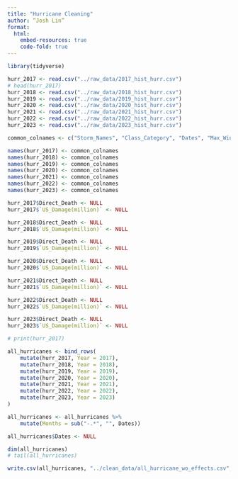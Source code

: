 ```yaml
---
title: "Hurricane Cleaning"
author: “Josh Lin”
format: 
  html:
    embed-resources: true
    code-fold: true
---
```


```r
library(tidyverse)

hurr_2017 <- read.csv("../raw_data/2017_hist_hurr.csv")
# head(hurr_2017)
hurr_2018 <- read.csv("../raw_data/2018_hist_hurr.csv")
hurr_2019 <- read.csv("../raw_data/2019_hist_hurr.csv")
hurr_2020 <- read.csv("../raw_data/2020_hist_hurr.csv")
hurr_2021 <- read.csv("../raw_data/2021_hist_hurr.csv")
hurr_2022 <- read.csv("../raw_data/2022_hist_hurr.csv")
hurr_2023 <- read.csv("../raw_data/2023_hist_hurr.csv")

common_colnames <- c("Storm_Names", "Class_Category", "Dates", "Max_Winds(kt.)", "Min_Pressure(mb.)", "Direct_Death", "US_Damage(million)", "200-850_hPA Shear(kt.)", "Sea_Surface_Temp(Celsius)", "Humidity(%)")

names(hurr_2017) <- common_colnames
names(hurr_2018) <- common_colnames
names(hurr_2019) <- common_colnames
names(hurr_2020) <- common_colnames
names(hurr_2021) <- common_colnames
names(hurr_2022) <- common_colnames
names(hurr_2023) <- common_colnames

hurr_2017$Direct_Death <- NULL
hurr_2017$`US_Damage(million)` <- NULL

hurr_2018$Direct_Death <- NULL
hurr_2018$`US_Damage(million)` <- NULL

hurr_2019$Direct_Death <- NULL
hurr_2019$`US_Damage(million)` <- NULL

hurr_2020$Direct_Death <- NULL
hurr_2020$`US_Damage(million)` <- NULL

hurr_2021$Direct_Death <- NULL
hurr_2021$`US_Damage(million)` <- NULL

hurr_2022$Direct_Death <- NULL
hurr_2022$`US_Damage(million)` <- NULL

hurr_2023$Direct_Death <- NULL
hurr_2023$`US_Damage(million)` <- NULL

# print(hurr_2017)

all_hurricanes <- bind_rows(
    mutate(hurr_2017, Year = 2017),
    mutate(hurr_2018, Year = 2018),
    mutate(hurr_2019, Year = 2019),
    mutate(hurr_2020, Year = 2020),
    mutate(hurr_2021, Year = 2021),
    mutate(hurr_2022, Year = 2022),
    mutate(hurr_2023, Year = 2023)
)

all_hurricanes <- all_hurricanes %>%
    mutate(Months = sub("-.*", "", Dates))

all_hurricanes$Dates <- NULL

dim(all_hurricanes)
# tail(all_hurricanes)

write.csv(all_hurricanes, "../clean_data/all_hurricane_wo_effects.csv", row.names = FALSE)
```